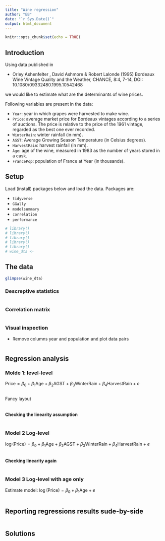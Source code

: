 ```yaml
---
title: "Wine regression"
author: "EB"
date: "`r Sys.Date()`"
output: html_document
---
```


```r
knitr::opts_chunk$set(echo = TRUE)
```

## Introduction

Using data published in 

-    Orley Ashenfelter , David Ashmore & Robert Lalonde (1995) Bordeaux Wine Vintage Quality and the Weather, CHANCE, 8:4, 7-14, DOI: 10.1080/09332480.1995.10542468

we would like to estimate what are the determinants of wine prices.

Following variables are present in the data: 

-   `Year`: year in which grapes were harvested to make wine.
-   `Price`: average market price for Bordeaux vintages according to a series of auctions. The price is relative to the price of the 1961 vintage, regarded as the best one ever recorded.
-   `WinterRain`: winter rainfall (in mm).
-   `AGST`: Average Growing Season Temperature (in Celsius degrees).
-   `HarvestRain`: harvest rainfall (in mm).
-   `Age`: age of the wine, measured in 1983 as the number of years stored in a cask.
-   `FrancePop`: population of France at Year (in thousands).

## Setup

Load (install) packages below and load the data. Packages are: 

-   `tidyverse`
-   `GGally`
-   `modelsummary`
-   `correlation`
-   `performance`

```r
# library()
# library()
# library()
# library()
# library()
# wine_dta <- 
```

## The data

```r
glimpse(wine_dta)
```

### Descreptive statistics

```r
```


### Correlation matrix

```r
```


### Visual inspection

- Remove columns year and population and plot data pairs

```r
```

## Regression analysis

### Molde 1: level-level

$\text{Price} = \beta_0 + \beta_1 \text{Age} + \beta_2 \text{AGST} + \beta_3 \text{WinterRain} + \beta_4 \text{HarvestRain} +e$

```r
```


Fancy layout

```r
```


#### Checking the linearity assumption

```r
```
### Model 2 Log-level

$\log (\text{Price}) = \beta_0 + \beta_1 \text{Age} + \beta_2 \text{AGST} + \beta_3 \text{WinterRain} + \beta_4 \text{HarvestRain} +e$

```r
```

#### Checking linearity again

```r
```

### Model 3 Log-level with age only

Estimate model: $\log (\text{Price}) = \beta_0 + \beta_1 \text{Age} +e$

```r

```


## Reporting regressions results sude-by-side

```r
```


## Solutions

```r
```

